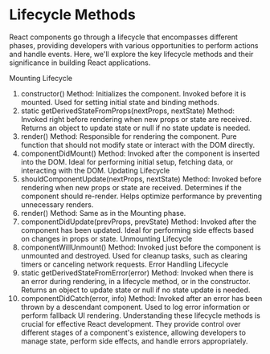 # Lifecycle Methods

React components go through a lifecycle that encompasses different phases, providing developers with various opportunities to perform actions and handle events. Here, we'll explore the key lifecycle methods and their significance in building React applications.

Mounting Lifecycle
1. constructor() Method:
Initializes the component.
Invoked before it is mounted.
Used for setting initial state and binding methods.
2. static getDerivedStateFromProps(nextProps, nextState) Method:
Invoked right before rendering when new props or state are received.
Returns an object to update state or null if no state update is needed.
3. render() Method:
Responsible for rendering the component.
Pure function that should not modify state or interact with the DOM directly.
4. componentDidMount() Method:
Invoked after the component is inserted into the DOM.
Ideal for performing initial setup, fetching data, or interacting with the DOM.
Updating Lifecycle
5. shouldComponentUpdate(nextProps, nextState) Method:
Invoked before rendering when new props or state are received.
Determines if the component should re-render.
Helps optimize performance by preventing unnecessary renders.
6. render() Method:
Same as in the Mounting phase.
7. componentDidUpdate(prevProps, prevState) Method:
Invoked after the component has been updated.
Ideal for performing side effects based on changes in props or state.
Unmounting Lifecycle
8. componentWillUnmount() Method:
Invoked just before the component is unmounted and destroyed.
Used for cleanup tasks, such as clearing timers or canceling network requests.
Error Handling Lifecycle
9. static getDerivedStateFromError(error) Method:
Invoked when there is an error during rendering, in a lifecycle method, or in the constructor.
Returns an object to update state or null if no state update is needed.
10. componentDidCatch(error, info) Method:
Invoked after an error has been thrown by a descendant component.
Used to log error information or perform fallback UI rendering.
Understanding these lifecycle methods is crucial for effective React development. They provide control over different stages of a component's existence, allowing developers to manage state, perform side effects, and handle errors appropriately.





